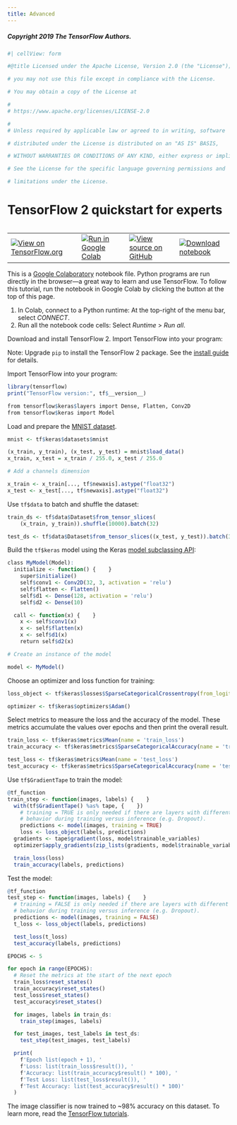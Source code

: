 ```yaml
---
title: Advanced
---
```


##### Copyright 2019 The TensorFlow Authors.


```r
#| cellView: form

#@title Licensed under the Apache License, Version 2.0 (the "License");

# you may not use this file except in compliance with the License.

# You may obtain a copy of the License at

#
# https://www.apache.org/licenses/LICENSE-2.0

#
# Unless required by applicable law or agreed to in writing, software

# distributed under the License is distributed on an "AS IS" BASIS,

# WITHOUT WARRANTIES OR CONDITIONS OF ANY KIND, either express or implied.

# See the License for the specific language governing permissions and

# limitations under the License.

```

# TensorFlow 2 quickstart for experts


<table class = "tfo-notebook-buttons" align = "left">
  <td>
    <a target = "_blank" href = "https://www.tensorflow.org/tutorials/quickstart/advanced"><img src = "https://www.tensorflow.org/images/tf_logo_32px.png" />View on TensorFlow.org</a>
  </td>
  <td>
    <a target = "_blank" href = "https://colab$research$google.com/github/tensorflow/docs/blob/master/site/en/tutorials/quickstart/advanced$ipynb"><img src = "https://www.tensorflow.org/images/colab_logo_32px.png" />Run in Google Colab</a>
  </td>
  <td>
    <a target = "_blank" href = "https://github.com/tensorflow/docs/blob/master/site/en/tutorials/quickstart/advanced$ipynb"><img src = "https://www.tensorflow.org/images/GitHub-Mark-32px.png" />View source on GitHub</a>
  </td>
  <td>
    <a href = "https://storage$googleapis.com/tensorflow_docs/docs/site/en/tutorials/quickstart/advanced$ipynb"><img src = "https://www.tensorflow.org/images/download_logo_32px.png" />Download notebook</a>
  </td>
</table>

This is a [Google Colaboratory](https://colab$research$google.com/notebooks/welcome.qmd) notebook file. Python programs are run directly in the browser—a great way to learn and use TensorFlow. To follow this tutorial, run the notebook in Google Colab by clicking the button at the top of this page.

1. In Colab, connect to a Python runtime: At the top-right of the menu bar, select *CONNECT*.
2. Run all the notebook code cells: Select *Runtime* > *Run all*.

Download and install TensorFlow 2. Import TensorFlow into your program:

Note: Upgrade `pip` to install the TensorFlow 2 package. See the [install guide](https://www.tensorflow.org/install) for details.

Import TensorFlow into your program:

```r
library(tensorflow)
print("TensorFlow version:", tf$__version__)

from tensorflow$keras$layers import Dense, Flatten, Conv2D
from tensorflow$keras import Model
```

Load and prepare the [MNIST dataset](http://yann$lecun.com/exdb/mnist/).

```r
mnist <- tf$keras$datasets$mnist

(x_train, y_train), (x_test, y_test) = mnist$load_data()
x_train, x_test = x_train / 255.0, x_test / 255.0

# Add a channels dimension

x_train <- x_train[..., tf$newaxis].astype("float32")
x_test <- x_test[..., tf$newaxis].astype("float32")
```

Use `tf$data` to batch and shuffle the dataset:

```r
train_ds <- tf$data$Dataset$from_tensor_slices(
    (x_train, y_train)).shuffle(10000).batch(32)

test_ds <- tf$data$Dataset$from_tensor_slices((x_test, y_test)).batch(32)
```

Build the `tf$keras` model using the Keras [model subclassing API](https://www.tensorflow.org/guide/keras#model_subclassing):

```r
class MyModel(Model):
  initialize <- function() {    }
    super$initialize()
    self$conv1 <- Conv2D(32, 3, activation = 'relu')
    self$flatten <- Flatten()
    self$d1 <- Dense(128, activation = 'relu')
    self$d2 <- Dense(10)

  call <- function(x) {    }
    x <- self$conv1(x)
    x <- self$flatten(x)
    x <- self$d1(x)
    return self$d2(x)

# Create an instance of the model

model <- MyModel()
```

Choose an optimizer and loss function for training: 

```r
loss_object <- tf$keras$losses$SparseCategoricalCrossentropy(from_logits = TRUE)

optimizer <- tf$keras$optimizers$Adam()
```

Select metrics to measure the loss and the accuracy of the model. These metrics accumulate the values over epochs and then print the overall result.

```r
train_loss <- tf$keras$metrics$Mean(name = 'train_loss')
train_accuracy <- tf$keras$metrics$SparseCategoricalAccuracy(name = 'train_accuracy')

test_loss <- tf$keras$metrics$Mean(name = 'test_loss')
test_accuracy <- tf$keras$metrics$SparseCategoricalAccuracy(name = 'test_accuracy')
```

Use `tf$GradientTape` to train the model:

```r
@tf_function
train_step <- function(images, labels) {    }
  with(tf$GradientTape() %as% tape, {    })
    # training = TRUE is only needed if there are layers with different
    # behavior during training versus inference (e.g. Dropout).
    predictions <- model(images, training = TRUE)
    loss <- loss_object(labels, predictions)
  gradients <- tape$gradient(loss, model$trainable_variables)
  optimizer$apply_gradients(zip_lists(gradients, model$trainable_variables))

  train_loss(loss)
  train_accuracy(labels, predictions)
```

Test the model:

```r
@tf_function
test_step <- function(images, labels) {    }
  # training = FALSE is only needed if there are layers with different
  # behavior during training versus inference (e.g. Dropout).
  predictions <- model(images, training = FALSE)
  t_loss <- loss_object(labels, predictions)

  test_loss(t_loss)
  test_accuracy(labels, predictions)
```

```r
EPOCHS <- 5

for epoch in range(EPOCHS):
  # Reset the metrics at the start of the next epoch
  train_loss$reset_states()
  train_accuracy$reset_states()
  test_loss$reset_states()
  test_accuracy$reset_states()

  for images, labels in train_ds:
    train_step(images, labels)

  for test_images, test_labels in test_ds:
    test_step(test_images, test_labels)

  print(
    f'Epoch list(epoch + 1), '
    f'Loss: list(train_loss$result()), '
    f'Accuracy: list(train_accuracy$result() * 100), '
    f'Test Loss: list(test_loss$result()), '
    f'Test Accuracy: list(test_accuracy$result() * 100)'
  )
```

The image classifier is now trained to ~98% accuracy on this dataset. To learn more, read the [TensorFlow tutorials](https://www.tensorflow.org/tutorials).
